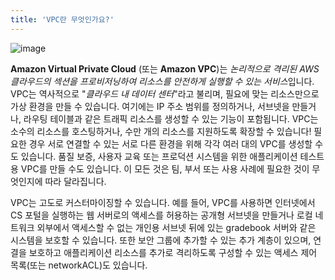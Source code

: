 ---
title: 'VPC란 무엇인가요?'
---

![image](https://github.com/user-attachments/assets/1345db15-6b9a-4fb6-a480-f362c964c592)

**Amazon Virtual Private Cloud** (또는 **Amazon VPC**)는 *논리적으로 격리된 AWS 클라우드의 섹션을 프로비저닝하여 리소스를 안전하게 실행할 수 있는 서비스*입니다.
VPC는 역사적으로 "_클라우드 내 데이터 센터_"라고 불리며, 필요에 맞는 리소스만으로 가상 환경을 만들 수 있습니다.
여기에는 IP 주소 범위를 정의하거나, 서브넷을 만들거나, 라우팅 테이블과 같은 트래픽 리소스를 생성할 수 있는 기능이 포함됩니다.
VPC는 소수의 리소스를 호스팅하거나, 수만 개의 리소스를 지원하도록 확장할 수 있습니다!
필요한 경우 서로 연결할 수 있는 서로 다른 환경을 위해 각각 여러 대의 VPC를 생성할 수도 있습니다.
품질 보증, 사용자 교육 또는 프로덕션 시스템을 위한 애플리케이션 테스트용 VPC를 만들 수도 있습니다.
이 모든 것은 팀, 부서 또는 사용 사례에 필요한 것이 무엇인지에 따라 달라집니다.

VPC는 고도로 커스터마이징할 수 있습니다.
예를 들어, VPC를 사용하면 인터넷에서 CS 포털을 실행하는 웹 서버로의 액세스를 허용하는 공개형 서브넷을 만들거나 로컬 네트워크 외부에서 액세스할 수 없는 개인용 서브넷 뒤에 있는 gradebook 서버와 같은 시스템을 보호할 수 있습니다.
또한 보안 그룹에 추가할 수 있는 추가 계층이 있으며, 연결을 보호하고 애플리케이션 리소스를 추가로 격리하도록 구성할 수 있는 액세스 제어 목록(또는 networkACL)도 있습니다.
